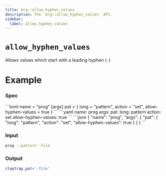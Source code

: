 ```yaml
---
title: Arg::allow_hyphen_values
description: The `Arg::allow_hyphen_values` API.
sidebar:
  label: allow_hyphen_values
---
```



# `allow_hyphen_values` <LinkButton href="https://docs.rs/clap/latest/clap/struct.Arg.html#method.allow_hyphen_values" icon="open-book" variant="minimal"></LinkButton>

<Badge text="since 0.1.0" size="small" />

Allows values which start with a leading hyphen (`-`)

# Example

### Spec

<Tabs syncKey="format">
  <TabItem label="TOML">
```toml
name = "prog"
[args]
pat = { long = "pattern", action = "set", allow-hyphen-values = true }
```
  </TabItem>
  <TabItem label="YAML">
```yaml
name: prog
args:
  pat:
    long: pattern
    action: set
    allow-hyphen-values: true
```
  </TabItem>
  <TabItem label="JSON">
```json
{
  "name": "prog",
  "args": {
    "pat": {
      "long": "pattern",
      "action": "set",
      "allow-hyphen-values": true
    }
  }
}
```
  </TabItem>
</Tabs>

### Input

```bash
prog --pattern -file
```

### Output

```bash
claptrap_pat='-file'
```
